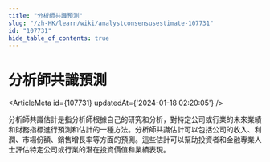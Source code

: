 ```yaml
---
title: "分析師共識預測"
slug: "/zh-HK/learn/wiki/analystconsensusestimate-107731"
id: "107731"
hide_table_of_contents: true
---
```



# 分析師共識預測

<ArticleMeta id={107731} updatedAt={'2024-01-18 02:20:05'} />
<div className='border-solid border-b border-t-0 my-4 border-[var(--ifm-color-gray-300)]' />

分析師共識估計是指分析師根據自己的研究和分析，對特定公司或行業的未來業績和財務指標進行預測和估計的一種方法。分析師共識估計可以包括公司的收入、利潤、市場份額、銷售增長率等方面的預測。這些估計可以幫助投資者和金融專業人士評估特定公司或行業的潛在投資價值和業績表現。
